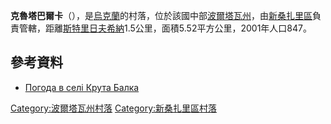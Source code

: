 {{coord|49|19|23|N|34|40|39|E|scale:100000_region:UA|display=title}}

'''克魯塔巴爾卡'''（{{lang-uk|Крута Балка}}），是[[烏克蘭|烏克蘭]]的村落，位於該國中部[[波爾塔瓦州|波爾塔瓦州]]，由[[新桑扎里區|新桑扎里區]]負責管轄，距離[[斯特里日夫希納|斯特里日夫希納]]1.5公里，面積5.52平方公里，2001年人口847。

==參考資料==
* [http://weather.in.ua/ua/poltavskaja/12509 Погода в селі Крута Балка] {{Wayback|url=http://weather.in.ua/ua/poltavskaja/12509 |date=20170817125915 }}

{{DEFAULTSORT:Крута Балка}}
[[Category:波爾塔瓦州村落|Category:波爾塔瓦州村落]]
[[Category:新桑扎里區村落|Category:新桑扎里區村落]]


{{Poltava-geo-stub}}